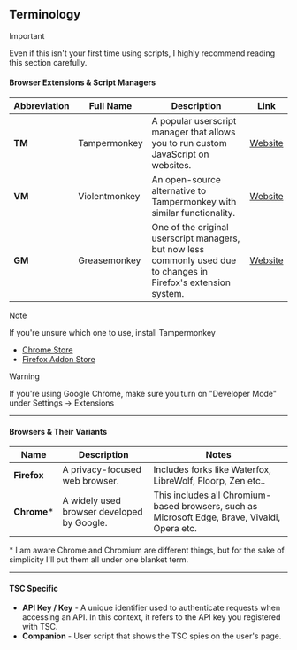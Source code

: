## Terminology

> [!Important]  
>
> Even if this isn't your first time using scripts, I highly recommend reading this section carefully.  


#### Browser Extensions & Script Managers  

| Abbreviation | Full Name        | Description | Link |  
|-------------|-----------------|-------------|------|  
| **TM**      | Tampermonkey     | A popular userscript manager that allows you to run custom JavaScript on websites. | [Website](https://www.tampermonkey.net/) |  
| **VM**      | Violentmonkey    | An open-source alternative to Tampermonkey with similar functionality. | [Website](https://violentmonkey.github.io/) |  
| **GM**      | Greasemonkey     | One of the original userscript managers, but now less commonly used due to changes in Firefox's extension system. | [Website](https://www.greasespot.net/) |  

> [!Note]
>
> If you're unsure which one to use, install Tampermonkey
> * [Chrome Store](https://chromewebstore.google.com/detail/tampermonkey/dhdgffkkebhmkfjojejmpbldmpobfkfo)
> * [Firefox Addon Store](https://addons.mozilla.org/en-US/firefox/addon/tampermonkey/)

> [!Warning]
>
> If you're using Google Chrome, make sure you turn on "Developer Mode" under Settings -> Extensions

---  


#### Browsers & Their Variants  

| Name | Description | Notes |  
|-------------|-------------|------|  
| **Firefox** | A privacy-focused web browser. | Includes forks like Waterfox, LibreWolf, Floorp, Zen etc.. |  
| **Chrome*** | A widely used browser developed by Google.  | This includes all Chromium-based browsers, such as Microsoft Edge, Brave, Vivaldi, Opera etc.  |  

\* I am aware Chrome and Chromium are different things, but for the sake of simplicity I'll put them all under one blanket term.

---  

#### TSC Specific  

- **API Key / Key** - A unique identifier used to authenticate requests when accessing an API. In this context, it refers to the API key you registered with TSC.
- **Companion** - User script that shows the TSC spies on the user's page.
